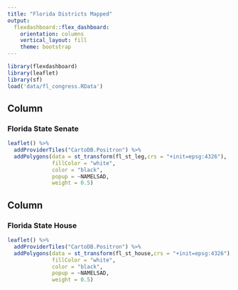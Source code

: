 ```yaml
---
title: "Florida Districts Mapped"
output: 
  flexdashboard::flex_dashboard:
    orientation: columns
    vertical_layout: fill
    theme: bootstrap
---
```


```r
library(flexdashboard)
library(leaflet)
library(sf)
load('data/fl_congress.RData')
```

Column {data-width=500}
-----------------------------------------------------------------------

### Florida State Senate

```r
leaflet() %>% 
  addProviderTiles("CartoDB.Positron") %>%
  addPolygons(data = st_transform(fl_st_leg,crs = "+init=epsg:4326"),
              fillColor = "white",
              color = "black",
              popup = ~NAMELSAD,
              weight = 0.5)
```

Column {data-width=500}
-----------------------------------------------------------------------

### Florida State House

```r

leaflet() %>% 
  addProviderTiles("CartoDB.Positron") %>%
  addPolygons(data = st_transform(fl_st_house,crs = "+init=epsg:4326"),
              fillColor = "white",
              color = "black",
              popup = ~NAMELSAD,
              weight = 0.5)

```

